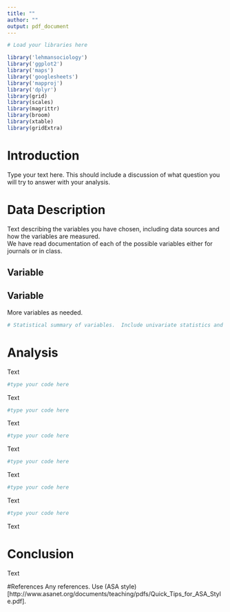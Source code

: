 ```yaml
---
title: ""
author: ""
output: pdf_document
---
```



 
```r
# Load your libraries here

library('lehmansociology')
library('ggplot2')
library('maps')
library('googlesheets')
library('mapproj')
library('dplyr')
library(grid)
library(scales)
library(magrittr)
library(broom)
library(xtable)
library(gridExtra)

```

# Introduction

Type your text here.
This should include a discussion of what question you will try to answer with your analysis.

# Data Description 

Text describing the  variables you have chosen, including data sources and how the variables are measured.  
We have read documentation of each of the possible variables either for journals or in class. 

## Variable

## Variable

More variables as needed.


```r
# Statistical summary of variables.  Include univariate statistics and appropriate graphs.

```





# Analysis

Text

````r
#type your code here

````

Text

````r
#type your code here

````

Text

````r
#type your code here

````

Text
````r
#type your code here

````

Text
````r
#type your code here

````

Text
````r
#type your code here

````

Text

# Conclusion

Text


#References
Any references.
Use (ASA style)[http://www.asanet.org/documents/teaching/pdfs/Quick_Tips_for_ASA_Style.pdf].  
